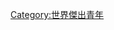 {{Navbox
|name = 歷年獲選為世界傑出青年的香港人
|title = 歷年獲選為[[世界傑出青年]]的香港人
|titlestyle = background: #FFD700
|listclass = hlist
|list1 =
*[[蒲炳榮]]（1983）
*[[梁玳寧]]（1984）
*[[曾慧燕]]（1985）
*[[陳港生]]（成龍）（1988）
*[[麥漢輝]]（1994）
*[[佘繼標]]、[[林順潮]]（1995）
*[[張偉良]]（1998）
*[[張學友]]（1999）
*[[劉德華]]（2000）
*[[盧煜明]]（2001）
*[[黃英豪]]（2003）
*[[陳慧汶]]（陳慧琳）（2004）
*[[陳英凝]]（2005）
*[[杜聰]]（杜宗智）（2006）
*[[甄韋喬]]（2008）
}}[[Category:世界傑出青年]]<noinclude>
{{DEFAULTSORT:*}}
</noinclude>